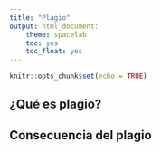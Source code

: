 ```yaml
---
title: "Plagio"
output: html_document:
    theme: spacelab
    toc: yes
    toc_float: yes
---
```


```r
knitr::opts_chunk$set(echo = TRUE)
```

## ¿Qué es plagio?


## Consecuencia del plagio

